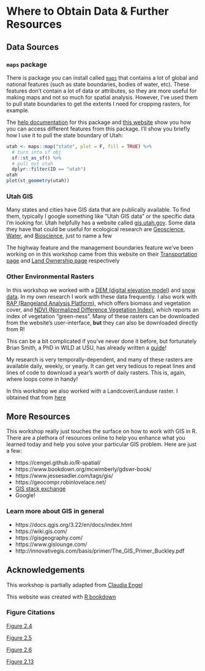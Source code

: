# Where to Obtain Data & Further Resources

## Data Sources

### `maps` package

There is package you can install called [`maps`](https://www.rdocumentation.org/packages/maps/versions/3.4.0) that contains a lot of global and national features (such as state boundaries, bodies of water, etc). These features don't contain a lot of data or attributes, so they are more useful for making maps and not so much for spatial analysis. However, I've used them to pull state boundaries to get the extents I need for cropping rasters, for example.

The [help documentation](https://www.rdocumentation.org/packages/maps/versions/3.4.0) for this package and [this website](https://www.rdocumentation.org/packages/maps/versions/3.4.0) show you how you can access different features from this package. I'll show you briefly how I use it to pull the state boundary of Utah:

```r
utah <- maps::map("state", plot = F, fill = TRUE) %>%
  # turn into sf obj
  sf::st_as_sf() %>%
  # pull out utah 
  dplyr::filter(ID == "utah")
utah
plot(st_geometry(utah))
```

### Utah GIS

Many states and cities have GIS data that are publically available. To find them, typically I google something like "Utah GIS data" or the specific data I'm looking for. Utah helpfully has a website called [gis.utah.gov](https://gis.utah.gov/#data). Some data they have that could be useful for ecological research are [Geoscience](https://gis.utah.gov/data/geoscience/), [Water](https://gis.utah.gov/data/water/), and [Bioscience](https://gis.utah.gov/data/bioscience/), just to name a few

The highway feature and the management boundaries feature we've been working on in this workshop came from this website on their [Transportation page](https://gis.utah.gov/data/transportation/) and [Land Ownership page](https://gis.utah.gov/data/cadastre/land-ownership/) respectively

### Other Environmental Rasters

In this workshop we worked with a [DEM (digital elevation model)]((https://www.usgs.gov/3d-elevation-program)) and [snow data](https://nsidc.org/data/g02158). In my own research I work with these data frequently. I also work with [RAP (Rangeland Analysis Platform)](https://rangelands.app/), which offers biomass and vegetation cover, and [NDVI (Normalized Difference Vegetation Index)](https://modis.gsfc.nasa.gov/data/dataprod/mod13.php), which reports an index of vegetation "green-ness". Many of these rasters can be downloaded from the website's user-interface, **but** they can also be downloaded directly from R!

This can be a bit complicated if you've never done it before, but fortunately Brian Smith, a PhD in WILD at USU, has already written a [guide](https://bsmity13.github.io/spatial_covars/)!

My research is very temporally-dependent, and many of these rasters are available daily, weekly, or yearly. It can get very tedious to repeat lines and lines of code to download a year's worth of daily rasters. This is, again, where loops come in handy!

In this workshop we also worked with a Landcover/Landuse raster. I obtained that from [here](https://www.usgs.gov/programs/gap-analysis-project/science/land-cover-data-download)

## More Resources

This workshop really just touches the surface on how to work with GIS in R. There are a plethora of resources online to help you enhance what you learned today and help you solve your particular GIS problem. Here are just a few:

* https://cengel.github.io/R-spatial/
* https://www.bookdown.org/mcwimberly/gdswr-book/ 
* https://www.jessesadler.com/tags/gis/
* https://geocompr.robinlovelace.net/
* [GIS stack exchange](https://gis.stackexchange.com/)
* Google!

### Learn more about GIS in general

* https://docs.qgis.org/3.22/en/docs/index.html
* https://wiki.gis.com/
* https://gisgeography.com/ 
* https://www.gislounge.com/
* http://innovativegis.com/basis/primer/The_GIS_Primer_Buckley.pdf

## Acknowledgements

This workshop is partially adapted from [Claudia Engel](https://cengel.github.io/R-spatial/)

This website was created with [R bookdown](https://bookdown.org/yihui/bookdown/)

### Figure Citations

[Figure 2.4](https://docs.qgis.org/3.22/en/docs/gentle_gis_introduction/coordinate_reference_systems.html)

[Figure 2.5](https://gisgeography.com/utm-universal-transverse-mercator-projection/)

[Figure 2.6](https://en.wikipedia.org/wiki/Universal_Transverse_Mercator_coordinate_system)

[Figure 2.13](https://gisgeography.com/spatial-data-types-vector-raster/)

